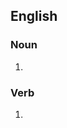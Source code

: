 ==English==

===Noun===
{{head|en|noun plural form}}

# {{plural of|zipper|lang=en}}

===Verb===
{{head|en|verb form}}

# {{en-third-person singular of|zipper}}